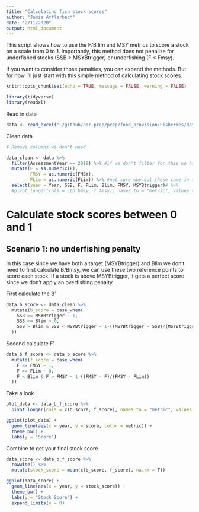 ```yaml
---
title: "Calculating fish stock scores"
author: "Jamie Afflerbach"
date: "2/11/2020"
output: html_document
---
```


This script shows how to use the F/B lim and MSY metrics to score a stock on a scale from 0 to 1. Importantly, this method does not penalize for underfished stocks (SSB > MSYBtrigger) or underfishing (F < Fmsy). 

If you want to consider those penalties, you can expand the methods. But for now I'll just start with this simple method of calculating stock scores.

```r
knitr::opts_chunk$set(echo = TRUE, message = FALSE, warning = FALSE)

library(tidyverse)
library(readxl)
```

Read in data
```r
data <- read_excel("~/github/nor-prep/prep/food_provision/Fisheries/data/sample_data_fmsy_bmsy_norway.xlsx")
```

Clean data
```r
# Remove columns we don't need

data_clean <- data %>%
  filter(AssessmentYear == 2019) %>% #if we don't filter for this we have duplicate years
  mutate(F = as.numeric(F),
         FMSY = as.numeric(FMSY),
         FLim = as.numeric(FLim)) %>% #not sure why but these came in as character
  select(year = Year, SSB, F, FLim, Blim, FMSY, MSYBtrigger)# %>%
  #pivot_longer(cols = c(b_bmsy, f_fmsy), names_to = "metric", values_to = "value")

```
# Calculate stock scores between 0 and 1

## Scenario 1: no underfishing penalty

In this case since we have both a target (MSYBtrigger) and Blim we don't need to first calculate B/Bmsy, we can use these two reference points to score each stock. If a stock is above MSYBtrigger, it gets a perfect score since we don't apply an overfishing penalty. 

First calculate the B'
```r
data_b_score <- data_clean %>%
  mutate(b_score = case_when(
    SSB >= MSYBtrigger ~ 1,
    SSB <= Blim ~ 0,
    SSB > Blim & SSB < MSYBtrigger ~ 1-((MSYBtrigger - SSB)/(MSYBtrigger - Blim))
  ))
```

Second calculate F'

```r
data_b_f_score <- data_b_score %>%
  mutate(f_score = case_when(
    F <= FMSY ~ 1,
    F >= FLim ~ 0,
    F < Blim & F > FMSY ~ 1-((FMSY - F)/(FMSY - FLim))
  ))
```

Take a look
```r
plot_data <- data_b_f_score %>%
  pivot_longer(cols = c(b_score, f_score), names_to = "metric", values_to = "score")

ggplot(plot_data) +
  geom_line(aes(x = year, y = score, color = metric)) +
  theme_bw() +
  labs(y = "Score")
```

Combine to get your final stock score

```r
data_score <- data_b_f_score %>%
  rowwise() %>%
  mutate(stock_score = mean(c(b_score, f_score), na.rm = T))

ggplot(data_score) +
  geom_line(aes(x = year, y = stock_score)) +
  theme_bw() +
  labs(y = "Stock Score") + 
  expand_limits(y = 0)
```

